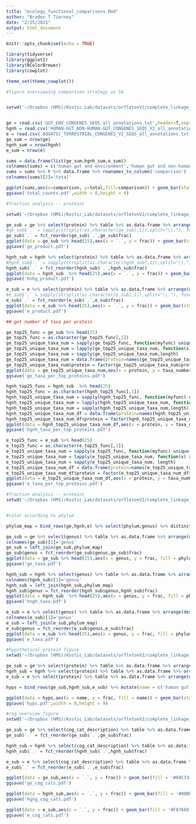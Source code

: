 ```yaml
---
title: "ecology_functional_comparisons.Rmd"
author: "Braden T Tierney"
date: "2/25/2021"
output: html_document
---
```


```r
knitr::opts_chunk$set(echo = TRUE)
```

```r
library(tidyverse)
library(ggplot2)
library(RColorBrewer)
library(cowplot)

theme_set(theme_cowplot())

```


```r

#figure overviewing comparison strategy as 5A


setwd('~/Dropbox (HMS)/Kostic_Lab/datasets/orfletonV2/complete_linkage_analysis/boxplots_and_upset/')


ge = read.csv('GUT_ENV_CONGENES_SEQS_all_annotations.txt',header=T,sep='\t',quote="")
hgnh = read.csv('HUMAN-GUT_NON-HUMAN-GUT_CONGENES_SEQS_V2_all_annotations.txt',header=T,sep='\t',quote="")
e = read.csv('AQUATIC_TERRESTRIAL_CONGENES_V2_SEQS_all_annotations.txt',header=T,sep='\t',quote="")
ge_sum = nrow(ge)
hgnh_sum = nrow(hgnh)
e_sum = nrow(e)

sums = data.frame(list(ge_sum,hgnh_sum,e_sum))
colnames(sums) = c('human gut and environment','human gut and non-human-gut', 'environment')
sums = sums %>% t %>% data.frame %>% rownames_to_column('comparison')
colnames(sums)[2]='total'

ggplot(sums,aes(x=comparison, y=total,fill=comparison)) + geom_bar(stat='identity')+  theme(axis.text.x = element_text(angle = 70,hjust = 1)) + stat_summary(aes(label = total), fun = mean, geom = "text", size = 3,vjust = -1)
ggsave('total_counts.pdf',width = 8,height = 9)

```

```r
#fraction analysis -- proteins

setwd('~/Dropbox (HMS)/Kostic_Lab/datasets/orfletonV2/complete_linkage_analysis/boxplots_and_upset/')

ge_sub = ge %>% select(protein) %>% table %>% as.data.frame %>% arrange(desc(Freq)) %>% filter(`.` != '', `.` != 'hypothetical protein') %>% mutate(frac = Freq/(sum(Freq))) 
#ge_sub$`.` = sapply(strsplit(as.character(ge_sub[,1]),split="\\."), function(x) x[length(x)])
ge_sub$`.` = fct_reorder(ge_sub$`.`,ge_sub$frac)
ggplot(data = ge_sub %>% head(25),aes(x = `.`, y = frac)) + geom_bar(stat='identity') + coord_flip() + stat_summary(aes(label = Freq), fun = mean, geom = "text", size = 3,hjust = -1)
ggsave('ge_product.pdf')

hgnh_sub = hgnh %>% select(protein) %>% table %>% as.data.frame %>% arrange(desc(Freq)) %>% filter(`.` != '', `.` != 'hypothetical protein') %>% mutate(frac = Freq/(sum(Freq))) 
#hgnh_sub$`.` = sapply(strsplit(as.character(hgnh_sub[,1]),split="\\."), function(x) x[length(x)])
hgnh_sub$`.` = fct_reorder(hgnh_sub$`.`,hgnh_sub$frac)
ggplot(data = hgnh_sub  %>% head(25),aes(x = `.`, y = frac)) + geom_bar(stat='identity') + coord_flip() + stat_summary(aes(label = Freq), fun = mean, geom = "text", size = 3,hjust = -1)
ggsave('hnhg_product.pdf')

e_sub = e %>% select(protein) %>% table %>% as.data.frame %>% arrange(desc(Freq))%>% filter(`.` != '', `.` != 'hypothetical protein')%>% mutate(frac = Freq/(sum(Freq))) 
#e_sub$`.` = sapply(strsplit(as.character(e_sub[,1]),split="\\."), function(x) x[length(x)])
e_sub$`.` = fct_reorder(e_sub$`.`,e_sub$frac)
ggplot(data = e_sub %>% head(25),aes(x = `.`, y = frac)) + geom_bar(stat='identity') + coord_flip() + stat_summary(aes(label = Freq), fun = mean, geom = "text", size = 3,hjust = -1)
ggsave('e_product.pdf')

```

```r
## get number of taxa per protein

ge_top25_func = ge_sub %>% head(25)
ge_top25_func = as.character(ge_top25_func[,1])
ge_top25_unique_taxa_num = sapply(ge_top25_func, function(myfunc) unique(ge[myfunc==ge$protein,"phylum"]))
ge_top25_unique_taxa_num = lapply(ge_top25_unique_taxa_num, function(x) x[!is.na(x)])
ge_top25_unique_taxa_num = sapply(ge_top25_unique_taxa_num,length)
ge_top25_unique_taxa_num = data.frame(protein=names(ge_top25_unique_taxa_num),taxa_number=ge_top25_unique_taxa_num)
ge_top25_unique_taxa_num$protein = factor(ge_top25_unique_taxa_num$protein,levels = rev(ge_top25_unique_taxa_num$protein))
ggplot(data = ge_top25_unique_taxa_num,aes(x = protein, y = taxa_number)) + geom_bar(stat='identity') + coord_flip() + stat_summary(aes(label = taxa_number), fun = mean, geom = "text", size = 3,hjust = -1)
ggsave('ge_taxa_per_top_proteins.pdf')

hgnh_top25_func = hgnh_sub  %>% head(25)
hgnh_top25_func = as.character(hgnh_top25_func[,1])
hgnh_top25_unique_taxa_num = sapply(hgnh_top25_func, function(myfunc) unique(ge[myfunc==hgnh$protein,"phylum"]))
hgnh_top25_unique_taxa_num = lapply(hgnh_top25_unique_taxa_num, function(x) x[!is.na(x)])
hgnh_top25_unique_taxa_num = sapply(hgnh_top25_unique_taxa_num,length)
hgnh_top25_unique_taxa_num_df = data.frame(protein=names(hgnh_top25_unique_taxa_num),taxa_number=hgnh_top25_unique_taxa_num)
hgnh_top25_unique_taxa_num_df$protein = factor(hgnh_top25_unique_taxa_num_df$protein,levels = rev(hgnh_top25_unique_taxa_num_df$protein))
ggplot(data = hgnh_top25_unique_taxa_num_df,aes(x = protein, y = taxa_number)) + geom_bar(stat='identity') + coord_flip() + stat_summary(aes(label = taxa_number), fun = mean, geom = "text", size = 3,hjust = -1)
ggsave('hgnh_taxa_per_top_proteins.pdf')

e_top25_func = e_sub %>% head(25)
e_top25_func = as.character(e_top25_func[,1])
e_top25_unique_taxa_num = sapply(e_top25_func, function(myfunc) unique(ge[myfunc==e$protein,"phylum"]))
e_top25_unique_taxa_num = lapply(e_top25_unique_taxa_num, function(x) x[!is.na(x)])
e_top25_unique_taxa_num = sapply(e_top25_unique_taxa_num, length)
e_top25_unique_taxa_num_df = data.frame(protein=names(e_top25_unique_taxa_num),taxa_number=e_top25_unique_taxa_num)
e_top25_unique_taxa_num_df$protein = factor(e_top25_unique_taxa_num_df$protein,levels = rev(e_top25_unique_taxa_num_df$protein))
ggplot(data = e_top25_unique_taxa_num_df,aes(x = protein, y = taxa_number)) + geom_bar(stat='identity') + coord_flip() + stat_summary(aes(label = taxa_number), fun = mean, geom = "text", size = 3,hjust = -1)
ggsave('e_taxa_per_top_proteins.pdf')

```


```r
#fraction analysis -- proteins
setwd('~/Dropbox (HMS)/Kostic_Lab/datasets/orfletonV2/complete_linkage_analysis/boxplots_and_upset/')


#color according to phylum

phylum_map = bind_rows(ge,hgnh,e) %>% select(phylum,genus) %>% distinct

ge_sub = ge %>% select(genus) %>% table %>% as.data.frame %>% arrange(desc(Freq)) %>% mutate(frac = Freq/(sum(Freq))) 
colnames(ge_sub)[1]='genus'
ge_sub = left_join(ge_sub,phylum_map)
ge_sub$genus = fct_reorder(ge_sub$genus,ge_sub$frac)
ggplot(data = ge_sub %>% head(25),aes(x = genus, y = frac, fill = phylum)) + geom_bar(stat='identity') + coord_flip() + stat_summary(aes(label = Freq), fun = mean, geom = "text", size = 3,hjust = -1)
ggsave('ge_taxa.pdf')

hgnh_sub = hgnh %>% select(genus) %>% table %>% as.data.frame %>% arrange(desc(Freq)) %>% mutate(frac = Freq/(sum(Freq))) 
colnames(hgnh_sub)[1]='genus'
hgnh_sub = left_join(hgnh_sub,phylum_map)
hgnh_sub$genus = fct_reorder(hgnh_sub$genus,hgnh_sub$frac)
ggplot(data = hgnh_sub  %>% head(25),aes(x = genus, y = frac, fill = phylum)) + geom_bar(stat='identity') + coord_flip() + stat_summary(aes(label = Freq), fun = mean, geom = "text", size = 3,hjust = -1)
ggsave('hngh_taxa.pdf')

e_sub = e %>% select(genus) %>% table %>% as.data.frame %>% arrange(desc(Freq))%>% mutate(frac = Freq/(sum(Freq))) 
colnames(e_sub)[1]='genus'
e_sub = left_join(e_sub,phylum_map)
e_sub$genus = fct_reorder(e_sub$genus,e_sub$frac)
ggplot(data = e_sub %>% head(25),aes(x = genus, y = frac, fill = phylum)) + geom_bar(stat='identity') + coord_flip() + stat_summary(aes(label = Freq), fun = mean, geom = "text", size = 3,hjust = -1)
ggsave('e_taxa.pdf')

```


```r
#hypothetical protein figure
setwd('~/Dropbox (HMS)/Kostic_Lab/datasets/orfletonV2/complete_linkage_analysis/boxplots_and_upset/')

ge_sub = ge %>% select(protein) %>% table %>% as.data.frame %>% arrange(desc(Freq))  %>% mutate(frac = Freq/(sum(Freq))) %>% filter(`.` != '', `.` == 'hypothetical protein') 
hgnh_sub = hgnh %>% select(protein) %>% table %>% as.data.frame %>% arrange(desc(Freq))  %>% mutate(frac = Freq/(sum(Freq))) %>% filter(`.` != '', `.` == 'hypothetical protein')
e_sub = e %>% select(protein) %>% table %>% as.data.frame %>% arrange(desc(Freq))  %>% mutate(frac = Freq/(sum(Freq))) %>% filter(`.` != '', `.` == 'hypothetical protein')

hyps = bind_rows(ge_sub,hgnh_sub,e_sub) %>% mutate(name = c('human gut and environment','human gut and non-human-gut', 'environment'))

ggplot(data = hyps,aes(x = name, y = frac, fill = name)) + geom_bar(stat='identity')  + stat_summary(aes(label = Freq), fun = mean, geom = "text", size = 3,vjust = -1) +  theme(axis.text.x = element_text(angle = 70,hjust = 1))
ggsave('hyps.pdf',width = 8,height = 9)

```


```r
#cog overview figure
setwd('~/Dropbox (HMS)/Kostic_Lab/datasets/orfletonV2/complete_linkage_analysis/boxplots_and_upset/')

ge_sub = ge %>% select(cog_cat_description) %>% table %>% as.data.frame %>% arrange(desc(Freq)) %>% filter(`.` != '', `.` != 'hypothetical protein') %>% mutate(name = 'human gut and environment',frac = Freq/(sum(Freq))) %>% head(5)
ge_sub$`.` = fct_reorder(ge_sub$`.`,ge_sub$frac)

hgnh_sub = hgnh %>% select(cog_cat_description) %>% table %>% as.data.frame %>% arrange(desc(Freq)) %>% filter(`.` != '', `.` != 'hypothetical protein') %>% mutate(name = 'human gut and non-human-gut',frac = Freq/(sum(Freq))) %>% head(5)
hgnh_sub$`.` = fct_reorder(hgnh_sub$`.`,hgnh_sub$frac)

e_sub = e %>% select(cog_cat_description) %>% table %>% as.data.frame %>% arrange(desc(Freq))%>% filter(`.` != '', `.` != 'hypothetical protein')%>% mutate(name = 'environment',frac = Freq/(sum(Freq)))%>% head(5)
e_sub$`.` = fct_reorder(e_sub$`.`,e_sub$frac)

ggplot(data = ge_sub,aes(x = `.`, y = frac)) + geom_bar(fill = '#04C334',stat='identity',position='dodge') + stat_summary(aes(label = Freq), fun = mean, geom = "text", size = 3,hjust = -1) +  theme(axis.text.x = element_text(angle = 70,hjust = 1)) + ylim(0,.2) + coord_flip()
ggsave('ge_cog_cats.pdf')

ggplot(data = hgnh_sub,aes(x = `.`, y = frac)) + geom_bar(fill = '#00BFC4',stat='identity',position='dodge') + stat_summary(aes(label = Freq), fun = mean, geom = "text", size = 3,hjust = -1) +  theme(axis.text.x = element_text(angle = 70,hjust = 1))+ ylim(0,.2)+ coord_flip()
ggsave('hgng_cog_cats.pdf')

ggplot(data = e_sub,aes(x = `.`, y = frac)) + geom_bar(fill = '#F8766D',stat='identity',position='dodge') + stat_summary(aes(label = Freq), fun = mean, geom = "text", size = 3,hjust = -1) +  theme(axis.text.x = element_text(angle = 70,hjust = 1))+ ylim(0,.2)+ coord_flip()
ggsave('e_cog_cats.pdf')

```






